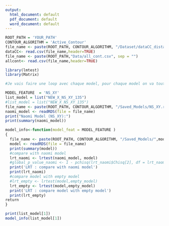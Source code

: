 ```yaml
---
output:
  html_document: default
  pdf_document: default
  word_document: default
---
```



```r
ROOT_PATH = 'YOUR_PATH'
CONTOUR_ALGORITHM = 'Active_Contour'
file_name <- paste(ROOT_PATH, CONTOUR_ALGORITHM, "/Dataset/dataCC_distance.csv", sep = "")
dataCC<- read.csv(file_name,header=TRUE)
file_name <- paste(ROOT_PATH,"Data/all_cont.csv", sep = "")
allcont<- read.csv(file_name,header=TRUE)
```


```r
library(lmtest)
library(Matrix)

#Je vais faire une loop avec chaque model, pour chaque model on va tout imprimer et avoir le p-value qui correspond

MODEL_FEATURE  = 'NS_XY'
list_model = list("NEW_X_NS_XY_135")
#list_model = list("NEW_X_NS_XY_135")
file_name <- paste(ROOT_PATH, CONTOUR_ALGORITHM, "/Saved_Models/NS_XY.rds", sep = "")
naomi_model <- readRDS(file = file_name)
print("Naomi Model (NS_XY):")
print(summary(naomi_model))
```

```r

model_info<-function(model_feat = MODEL_FEATURE )
{
  file_name <- paste(ROOT_PATH, CONTOUR_ALGORITHM, "/Saved_Models/",model_feat,".rds", sep = "")
  model <- readRDS(file = file_name)
  print(summary(model))
  #compare with naomi model
  lrt_naomi <- lrtest(naomi_model, model)
  #global_p_value_naomi <- 1 - pchisq(lrt_naomi$Chisq[2], df = lrt_naomi$Df[2])
  print('LRT : compare with naomi model')
  print(lrt_naomi)
  #compare model with empty model
  #lrt_empty <- lrtest(model,empty_model)
  lrt_empty <- lrtest(model,empty_model)
  print('LRT : compare model with empty model')
  print(lrt_empty)
return
}
```




```r
print(list_model[1])
model_info(list_model[1])
```

